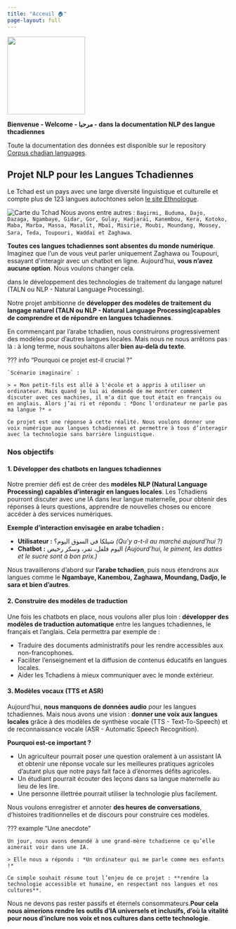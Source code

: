 ```yaml
---
title: "Acceuil 🏠"
page-layout: full
---
```




![](images/profile.png){fig-align="center" width="177"}


**Bienvenue - Welcome - مرحبا - dans la documentation NLP des langue thcadiennes**

Toute la documentation des données est disponible sur le repository [Corpus chadian languages](https://github.com/abdelazizharane/Corpus-Chadian-Languages/).

## Projet NLP pour les Langues Tchadiennes

Le Tchad est un pays avec une large diversité linguistique et culturelle et compte plus de 123 langues autochtones selon [le site Ethnologue](https://www.ethnologue.com/country/TD/).

![Carte du Tchad](images/chadian_diversity.png){ align=left }
Nous avons entre autres : `Bagirmi, Buduma, Dajo, Dazaga, Ngambaye, Gidar, Gor, Gulay, Hadjaraï, Kanembou, Kera, Kotoko, Maba, Marba, Massa, Masalit, Mbaï, Misirié, Moubi, Moundang, Mousey, Sara, Teda, Toupouri, Waddaï et Zaghawa`.

**Toutes ces langues tchadiennes sont absentes du monde numérique**. Imaginez que l'un de vous veut parler uniquement Zaghawa ou Toupouri, essayant d’interagir avec un chatbot en ligne. Aujourd’hui, **vous n'avez aucune option**. Nous voulons changer cela.

dans le développement des technologies de traitement du langage naturel (TALN ou NLP - Natural Language Processing).

Notre projet ambitionne de **développer des modèles de traitement du langage naturel (TALN ou NLP - Natural Language Processing)capables de comprendre et de répondre en langues tchadiennes**.

En commençant par l’arabe tchadien, nous construirons progressivement des modèles pour d’autres langues locales. Mais nous ne nous arrêtons pas là : à long terme, nous souhaitons aller **bien au-delà du texte**.

??? info "Pourquoi ce projet est-il crucial ?"

    `Scénario imaginaire` :

    > « Mon petit-fils est allé à l'école et a appris à utiliser un ordinateur. Mais quand je lui ai demandé de me montrer comment discuter avec ces machines, il m'a dit que tout était en français ou en anglais. Alors j’ai ri et répondu : *Donc l'ordinateur ne parle pas ma langue ?* »

    Ce projet est une réponse à cette réalité. Nous voulons donner une voix numérique aux langues tchadiennes et permettre à tous d’interagir avec la technologie sans barrière linguistique.

### Nos objectifs

#### 1. Développer des chatbots en langues tchadiennes

Notre premier défi est de créer des **modèles NLP (Natural Language Processing) capables d’interagir en langues locales**. Les Tchadiens pourront discuter avec une IA dans leur langue maternelle, pour obtenir des réponses à leurs questions, apprendre de nouvelles choses ou encore accéder à des services numériques.

**Exemple d’interaction envisagée en arabe tchadien :**

- **Utilisateur :** شيلكا في السوق اليوم؟ _(Qu'y a-t-il au marché aujourd'hui ?)_
- **Chatbot :** اليوم فلفل، تمر، وسكر رخيص _(Aujourd'hui, le piment, les dattes et le sucre sont à bon prix.)_

Nous travaillerons d’abord sur **l’arabe tchadien**, puis nous étendrons aux langues comme le **Ngambaye, Kanembou, Zaghawa, Moundang, Dadjo, le sara et bien d'autres**.

#### 2. Construire des modèles de traduction

Une fois les chatbots en place, nous voulons aller plus loin : **développer des modèles de traduction automatique** entre les langues tchadiennes, le français et l’anglais. Cela permettra par exemple de :

- Traduire des documents administratifs pour les rendre accessibles aux non-francophones.
- Faciliter l’enseignement et la diffusion de contenus éducatifs en langues locales.
- Aider les Tchadiens à mieux communiquer avec le monde extérieur.

#### 3. Modèles vocaux (TTS et ASR)

Aujourd’hui, **nous manquons de données audio** pour les langues tchadiennes. Mais nous avons une vision : **donner une voix aux langues locales** grâce à des modèles de synthèse vocale (TTS - Text-To-Speech) et de reconnaissance vocale (ASR - Automatic Speech Recognition).

**Pourquoi est-ce important ?**

- Un agriculteur pourrait poser une question oralement à un assistant IA et obtenir une réponse vocale sur les meilleures pratiques agricoles d'autant plus que notre pays fait face à d'énormes défits agricoles.
- Un étudiant pourrait écouter des leçons dans sa langue maternelle au lieu de les lire.
- Une personne illettrée pourrait utiliser la technologie plus facilement.

Nous voulons enregistrer et annoter **des heures de conversations**, d’histoires traditionnelles et de discours pour construire ces modèles.

??? example "Une anecdote"

    Un jour, nous avons demandé à une grand-mère tchadienne ce qu’elle aimerait voir dans une IA.

    > Elle nous a répondu : *Un ordinateur qui me parle comme mes enfants !*

    Ce simple souhait résume tout l’enjeu de ce projet : **rendre la technologie accessible et humaine, en respectant nos langues et nos cultures**.

Nous ne devons pas rester passifs et éternels consommateurs.**Pour cela nous aimerions rendre les outils d'IA universels et inclusifs, d'où la vitalité pour nous d'inclure nos voix et nos cultures dans cette technologie**.
